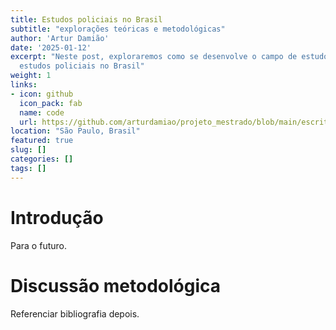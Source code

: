 ```yaml
---
title: Estudos policiais no Brasil
subtitle: "explorações teóricas e metodológicas"
author: 'Artur Damião'
date: '2025-01-12'
excerpt: "Neste post, exploraremos como se desenvolve o campo de estudos
  estudos policiais no Brasil"
weight: 1
links:
- icon: github
  icon_pack: fab
  name: code
  url: https://github.com/arturdamiao/projeto_mestrado/blob/main/escrita/registro_base_dados_bruta.qmd
location: "São Paulo, Brasil"
featured: true
slug: []
categories: []
tags: []
---
```


# Introdução

Para o futuro.

# Discussão metodológica

Referenciar bibliografia depois. 